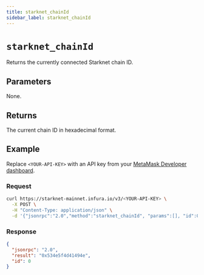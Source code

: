```yaml
---
title: starknet_chainId
sidebar_label: starknet_chainId
---
```



# `starknet_chainId`

Returns the currently connected Starknet chain ID.

## Parameters

None.

## Returns

The current chain ID in hexadecimal format.

## Example

Replace `<YOUR-API-KEY>` with an API key from your [MetaMask Developer dashboard](https://developer.metamask.io/).

### Request

<Tabs>
<TabItem value="curl">

```bash
curl https://starknet-mainnet.infura.io/v3/<YOUR-API-KEY> \
  -X POST \
  -H "Content-Type: application/json" \
  -d '{"jsonrpc":"2.0","method":"starknet_chainId", "params":[], "id":0}'
```

</TabItem>
</Tabs>

### Response

<Tabs>
<TabItem value="JSON">

```json
{
  "jsonrpc": "2.0",
  "result": "0x534e5f4d41494e",
  "id": 0
}
```

</TabItem>
</Tabs>
